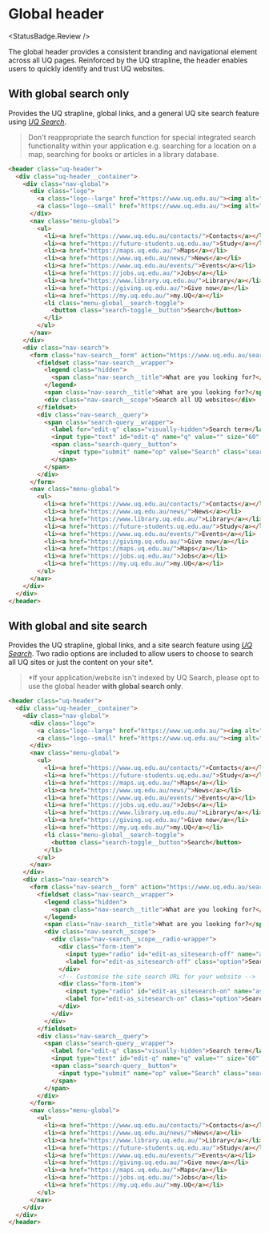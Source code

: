
# Global header
<StatusBadge.Review />

The global header provides a consistent branding and navigational element across
all UQ pages. Reinforced by the UQ strapline, the header enables users to
quickly identify and trust UQ websites.

## With global search only

Provides the UQ strapline, global links, and a general UQ site search feature
using [*UQ Search*](https://www.uq.edu.au/search).

> Don't reappropriate the search function for special integrated search
> functionality within your application e.g. searching for a location on a map,
> searching for books or articles in a library database.

<Canvas withSource="none" withToolbar>
  <Story height={220} id="components-header--header-no-local-search" />
</Canvas>

```html
<header class="uq-header">
  <div class="uq-header__container">
    <div class="nav-global">
      <div class="logo">
        <a class="logo--large" href="https://www.uq.edu.au/"><img alt="The University of Queensland" src="https://static.uq.net.au/v11/logos/corporate/uq-lockup-landscape--reversed.svg"></a>
        <a class="logo--small" href="https://www.uq.edu.au/"><img alt="The University of Queensland" src="https://static.uq.net.au/v11/logos/corporate/uq-logo--reversed.svg"></a>
      </div>
      <nav class="menu-global">
        <ul>
          <li><a href="https://www.uq.edu.au/contacts/">Contacts</a></li>
          <li><a href="https://future-students.uq.edu.au/">Study</a></li>
          <li><a href="https://maps.uq.edu.au/">Maps</a></li>
          <li><a href="https://www.uq.edu.au/news/">News</a></li>
          <li><a href="https://www.uq.edu.au/events/">Events</a></li>
          <li><a href="https://jobs.uq.edu.au/">Jobs</a></li>
          <li><a href="https://www.library.uq.edu.au/">Library</a></li>
          <li><a href="https://giving.uq.edu.au/">Give now</a></li>
          <li><a href="https://my.uq.edu.au/">my.UQ</a></li>
          <li class="menu-global__search-toggle">
            <button class="search-toggle__button">Search</button>
          </li>
        </ul>
      </nav>
    </div>
    <div class="nav-search">
      <form class="nav-search__form" action="https://www.uq.edu.au/search/" method="get" accept-charset="UTF-8">
        <fieldset class="nav-search__wrapper">
          <legend class="hidden">
            <span class="nav-search__title">What are you looking for?</span>
          </legend>
          <span class="nav-search__title">What are you looking for?</span>
          <div class="nav-search__scope">Search all UQ websites</div>
        </fieldset>
        <div class="nav-search__query">
          <span class="search-query__wrapper">
            <label for="edit-q" class="visually-hidden">Search term</label>
            <input type="text" id="edit-q" name="q" value="" size="60" maxlength="128" class="search-query__input">
            <span class="search-query__button">
              <input type="submit" name="op" value="Search" class="search-query__submit">
            </span>
          </span>
        </div>
      </form>
      <nav class="menu-global">
        <ul>
          <li><a href="https://www.uq.edu.au/contacts/">Contacts</a></li>
          <li><a href="https://www.uq.edu.au/news/">News</a></li>
          <li><a href="https://www.library.uq.edu.au/">Library</a></li>
          <li><a href="https://future-students.uq.edu.au/">Study</a></li>
          <li><a href="https://www.uq.edu.au/events/">Events</a></li>
          <li><a href="https://giving.uq.edu.au/">Give now</a></li>
          <li><a href="https://maps.uq.edu.au/">Maps</a></li>
          <li><a href="https://jobs.uq.edu.au/">Jobs</a></li>
          <li><a href="https://my.uq.edu.au/">my.UQ</a></li>
        </ul>
      </nav>
    </div>
  </div>
</header>
```

## With global and site search

Provides the UQ strapline, global links, and a site search feature using
[*UQ Search*](https://www.uq.edu.au/search). Two radio options are included to
allow users to choose to search all UQ sites or just the content on your site\*.

> \*If your application/website isn't indexed by UQ Search, please opt
> to use the global header **with global search only**.

<Canvas withSource="none" withToolbar>
  <Story height={220} id="components-header--header" />
</Canvas>

```html
<header class="uq-header">
  <div class="uq-header__container">
    <div class="nav-global">
      <div class="logo">
        <a class="logo--large" href="https://www.uq.edu.au/"><img alt="The University of Queensland" src="https://static.uq.net.au/v11/logos/corporate/uq-lockup-landscape--reversed.svg"></a>
        <a class="logo--small" href="https://www.uq.edu.au/"><img alt="The University of Queensland" src="https://static.uq.net.au/v11/logos/corporate/uq-logo--reversed.svg"></a>
      </div>
      <nav class="menu-global">
        <ul>
          <li><a href="https://www.uq.edu.au/contacts/">Contacts</a></li>
          <li><a href="https://future-students.uq.edu.au/">Study</a></li>
          <li><a href="https://maps.uq.edu.au/">Maps</a></li>
          <li><a href="https://www.uq.edu.au/news/">News</a></li>
          <li><a href="https://www.uq.edu.au/events/">Events</a></li>
          <li><a href="https://jobs.uq.edu.au/">Jobs</a></li>
          <li><a href="https://www.library.uq.edu.au/">Library</a></li>
          <li><a href="https://giving.uq.edu.au/">Give now</a></li>
          <li><a href="https://my.uq.edu.au/">my.UQ</a></li>
          <li class="menu-global__search-toggle">
            <button class="search-toggle__button">Search</button>
          </li>
        </ul>
      </nav>
    </div>
    <div class="nav-search">
      <form class="nav-search__form" action="https://www.uq.edu.au/search/" method="get" accept-charset="UTF-8">
        <fieldset class="nav-search__wrapper">
          <legend class="hidden">
            <span class="nav-search__title">What are you looking for?</span>
          </legend>
          <span class="nav-search__title">What are you looking for?</span>
          <div class="nav-search__scope">
            <div class="nav-search__scope__radio-wrapper">
              <div class="form-item">
                <input type="radio" id="edit-as_sitesearch-off" name="as_sitesearch" value="" class="form-radio">
                <label for="edit-as_sitesearch-off" class="option">Search all UQ websites</label>
              </div>
              <!-- Customise the site search URL for your website -->
              <div class="form-item">
                <input type="radio" id="edit-as_sitesearch-on" name="as_sitesearch" value="[https://your-site-domain.uq.edu.au]" checked="checked" class="form-radio">
                <label for="edit-as_sitesearch-on" class="option">Search this website ([your-site-domain.uq.edu.au])</label>
              </div>
            </div>
          </div>
        </fieldset>
        <div class="nav-search__query">
          <span class="search-query__wrapper">
            <label for="edit-q" class="visually-hidden">Search term</label>
            <input type="text" id="edit-q" name="q" value="" size="60" maxlength="128" class="search-query__input">
            <span class="search-query__button">
              <input type="submit" name="op" value="Search" class="search-query__submit">
            </span>
          </span>
        </div>
      </form>
      <nav class="menu-global">
        <ul>
          <li><a href="https://www.uq.edu.au/contacts/">Contacts</a></li>
          <li><a href="https://www.uq.edu.au/news/">News</a></li>
          <li><a href="https://www.library.uq.edu.au/">Library</a></li>
          <li><a href="https://future-students.uq.edu.au/">Study</a></li>
          <li><a href="https://www.uq.edu.au/events/">Events</a></li>
          <li><a href="https://giving.uq.edu.au/">Give now</a></li>
          <li><a href="https://maps.uq.edu.au/">Maps</a></li>
          <li><a href="https://jobs.uq.edu.au/">Jobs</a></li>
          <li><a href="https://my.uq.edu.au/">my.UQ</a></li>
        </ul>
      </nav>
    </div>
  </div>
</header>
```

